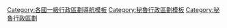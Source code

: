 {{Navbox
|name       = 秘鲁区份
|title      = {{flagicon|Peru}} [[秘鲁大区]]
| listclass = hlist
|color      =
|titleimage =
|bodyimage  = 
|bodyimgpos = <!-- "right" (default) or "left" -->
|cat        =
|style      =
|list1       = {{Navbox with columns|child
|colstyle = text-align: left
|col1 = 
{{nowrap|{{flagicon image|Amazonas bandera.png}} [[亚马孙大区]]}} <br />
{{flagicon image|Bandera Ancash.png}} [[安卡什大区]] <br />
{{flagicon image|Apurimacbandera.jpg}} [[阿普里马克大区]] <br />
{{flagicon image|Bandera de Arequipa.svg}} [[阿雷基帕大区]] <br />
{{flagicon image|Flag of Ayacucho.svg}} [[阿亚库乔大区]] 
|col2 = 
{{flagicon image|Bandera de Cajamarca.svg}} [[卡哈马卡大区]] <br />
{{flagicon image|Bandera del Callao.png}} [[卡亚俄大区]] <br />
{{nowrap|{{flagicon image|Bandera de Cusco.png}} [[库斯科大区]]}}<br />
{{flagicon image|Bandera de Huáncavelica.png}} [[万卡韦利卡大区]] <br />
{{flagicon image|Flag of Huánuco.svg}} [[瓦努科大区]] 
|col3 = 
{{flagicon image|Bandera Región Ica.png}} [[伊卡大区]] <br />
{{flagicon image|Flag of Junin.svg}} [[胡宁大区]] <br />
{{flagicon image|La Libertad Flag(PER).png}} [[拉利伯塔德大区]] <br />
{{flagicon image|Flag of Lambayeque Department.svg}} [[兰巴耶克大区]] <br />
{{nowrap|{{flagicon image|Lima region flag.svg}} [[利马大区]]}}
|col4 = 
{{flagicon image|Bandera Región Loreto.png}} [[洛雷托大区]] <br />
{{nowrap|{{flagicon image|Flag of Madre de Dios Department.svg}} [[马德雷德迪奥斯大区]]}} <br />
{{flagicon image|Bandera Moquegua Perú.png}} [[莫克瓜大区]] <br />
{{flagicon image|Flag of Pasco Department.svg}} [[帕斯科大区]] <br />
{{flagicon image|Bandera Region Piura.png}} [[皮乌拉大区]] 
|col5 = 
{{flagicon image|Primer-lugar-de-la-bandera-regional-Puno1.jpg}}[[普诺大区]] <br />
{{flagicon image|Bandera San Martín.png}} [[圣马丁大区]] <br />
{{nowrap|{{flagicon image|Flag of Tacna.svg}} [[塔克纳大区]]}}<br />
{{flagicon image|Bandera de Tumbes.svg}} [[通贝斯大区]] <br />
{{flagicon image|Bandera de Ucayali.svg}} [[乌卡亚利大区]]
}}
<small>'''[[File:Flag of Lima.svg|16px]] [[利马省]]不属于以上任何一区'''</small>

}}<noinclude>
[[Category:各國一級行政區劃導航模板]]
[[Category:秘魯行政區劃模板]]
[[Category:秘魯行政區劃]]
</noinclude>